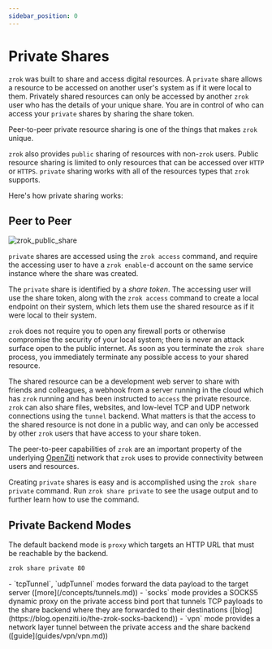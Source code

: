 ```yaml
---
sidebar_position: 0
---
```



# Private Shares

`zrok` was built to share and access digital resources. A `private` share allows a resource to be 
accessed on another user's system as if it were local to them. Privately shared resources can only be accessed by another `zrok` user who has the details of your unique share. You are in control of who can access your `private` shares by sharing the share token.

Peer-to-peer private resource sharing is one of the things that makes `zrok` unique.

`zrok` also provides `public` sharing of resources with non-`zrok` users. Public resource sharing is limited to only resources that can be accessed over `HTTP` or `HTTPS`. `private` sharing works with all of the resources types that `zrok` supports.

Here's how private sharing works:

## Peer to Peer

![zrok_public_share](../images/zrok_private_share.png)

`private` shares are accessed using the `zrok access` command, and require the accessing user to have a `zrok enable`-d account on the same service instance where the share was created.

The `private` share is identified by a _share token_. The accessing user will use the share token, along with the `zrok access` command to create a local endpoint on their system, which lets them use the shared resource as if it were local to their system.

`zrok` does not require you to open any firewall ports or otherwise compromise the security of your local system; there is never an attack surface open to the public internet. As soon as you terminate the `zrok share` process, you immediately terminate any possible access to your shared resource.

The shared resource can be a development web server to share with friends and colleagues, a webhook from a server running in the cloud which has `zrok` running and has been instructed to `access` the private resource. `zrok` can also share files, websites, and low-level TCP and UDP network connections using the `tunnel` backend.  What matters is that the access to the shared resource is not done in a public way, and can only be accessed by other `zrok` users that have access to your share token.

The peer-to-peer capabilities of `zrok` are an important property of the underlying [OpenZiti](https://docs.openziti.io/docs/learn/introduction/) network that `zrok` uses to provide connectivity between users and resources.

Creating `private` shares is easy and is accomplished using the `zrok share private` command. Run `zrok share private` to see the usage output and to further learn how to use the command.

## Private Backend Modes

The default backend mode is `proxy` which targets an HTTP URL that must be reachable by the backend.

```bash title="proxy example"
zrok share private 80
```

<BackendHttp/>
- `tcpTunnel`, `udpTunnel` modes forward the data payload to the target server ([more](/concepts/tunnels.md))
- `socks` mode provides a SOCKS5 dynamic proxy on the private access bind port that tunnels TCP payloads to the share backend where they are forwarded to their destinations ([blog](https://blog.openziti.io/the-zrok-socks-backend))
- `vpn` mode provides a network layer tunnel between the private access and the share backend ([guide](guides/vpn/vpn.md))
